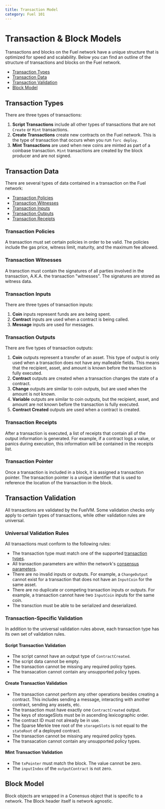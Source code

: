```yaml
---
title: Transaction Model
category: Fuel 101
---
```


# Transaction & Block Models

Transactions and blocks on the Fuel network have a unique structure that is optimized for speed and scalability. Below you can find an outline of the structure of transactions and blocks on the Fuel network.

- [Transaction Types](#transaction-types)
- [Transaction Data](#transaction-data)
- [Transaction Validation](#transaction-validation)
- [Block Model](#block-model)

## Transaction Types

There are three types of transactions:

<CodeImport
  file="../fuel-specs/src/tx-format/transaction.md"
  lang="rust"
  lineStart="4"
  lineEnd="8"
/>

1. **Script Transactions** include all other types of transactions that are not `Create` or `Mint` transactions.
2. **Create Transactions** create new contracts on the Fuel network. This is the type of transaction that occurs when you run `forc deploy`.
3. **Mint Transactions** are used when new coins are minted as part of a coinbase transaction. `Mint` transactions are created by the block producer and are not signed.

## Transaction Data

There are several types of data contained in a transaction on the Fuel network:

- [Transaction Policies](#transaction-policies)
- [Transaction Witnesses](#transaction-witnesses)
- [Transaction Inputs](#transaction-inputs)
- [Transaction Outputs](#transaction-outputs)
- [Transaction Receipts](#transaction-receipts)

### Transaction Policies

A transaction must set certain policies in order to be valid. The policies include the gas price, witness limit, maturity, and the maximum fee allowed.

### Transaction Witnesses

A transction must contain the signatures of all parties involved in the transaction, A.K.A. the transaction "witnesses". The signatures are stored as witness data.

### Transaction Inputs

There are three types of transaction inputs:

<CodeImport
  file="../fuel-specs/src/tx-format/input.md"
  lang="rust"
  lineStart="4"
  lineEnd="8"
/>

1. **Coin** inputs represent funds are are being spent.
2. **Contract** inputs are used when a contract is being called.
3. **Message** inputs are used for messages.

### Transaction Outputs

There are five types of transaction outputs:

<CodeImport
  file="../fuel-specs/src/tx-format/output.md"
  lang="rust"
  lineStart="4"
  lineEnd="10"
/>

1. **Coin** outputs represent a transfer of an asset. This type of output is only used when a transaction does not have any malleable fields. This means that the recipient, asset, and amount is known before the transaction is fully executed.
2. **Contract** outputs are created when a transaction changes the state of a contract.
3. **Change** outputs are similar to coin outputs, but are used when the amount is not known.
4. **Variable** outputs are similar to coin outputs, but the recipient, asset, and amount are not known before the transaction is fully executed.
5. **Contract Created** outputs are used when a contract is created.

### Transaction Receipts

After a transaction is executed, a list of receipts that contain all of the output information is generated. For example, if a contract logs a value, or panics during execution, this information will be contained in the receipts list.

### Transaction Pointer

Once a transaction is included in a block, it is assigned a transaction pointer. The transaction pointer is a unique identifier that is used to reference the location of the transaction in the block.

## Transaction Validation

All transactions are validated by the FuelVM. Some validation checks only apply to certain types of transactions, while other validation rules are universal.

### Universal Validation Rules

All transactions must conform to the following rules:

- The transaction type must match one of the supported [transaction types](/docs/fuel-101/transaction-model#transaction-types).
- All transaction parameters are within the network's [consensus parameters](/docs/specs/tx-format/consensus_parameters).
- There are no invalid inputs or outputs. For example, a  `ChangeOutput` cannot exist for a transaction that does not have an `InputCoin` for the same asset.
- There are no duplicate or competing transaction inputs or outputs. For example, a transaction cannot have two `InputCoin` inputs for the same coin.
- The transction must be able to be serialized and deserialized.

### Transaction-Specific Validation

In addition to the universal validation rules above, each transaction type has its own set of validation rules.

#### Script Transaction Validation

- The script cannot have an output type of `ContractCreated`.
- The script data cannot be empty.
- The transaction cannot be missing any required policy types.
- The transacation cannot contain any unsupported policy types.

#### Create Transaction Validation

- The transaction cannot perform any other operations besides creating a contract. This includes sending a message, interacting with another contract, sending any assets, etc.
- The transaction must have exactly one `ContractCreated` output.
- The keys of storageSlots must be in ascending lexicographic order.
- The contract ID must not already be in use.
- The Sparse Merkle tree root of the `storageSlots` is not equal to the `stateRoot` of a deployed contract.
- The transaction cannot be missing any required policy types.
- The transacation cannot contain any unsupported policy types.

#### Mint Transaction Validation

- The `txPointer` must match the block. The value cannot be zero.
- The `inputIndex` of the `outputContract` is not zero.

## Block Model

Block objects are wrapped in a Conensus object that is specific to a network. The Block header itself is network agnostic.
